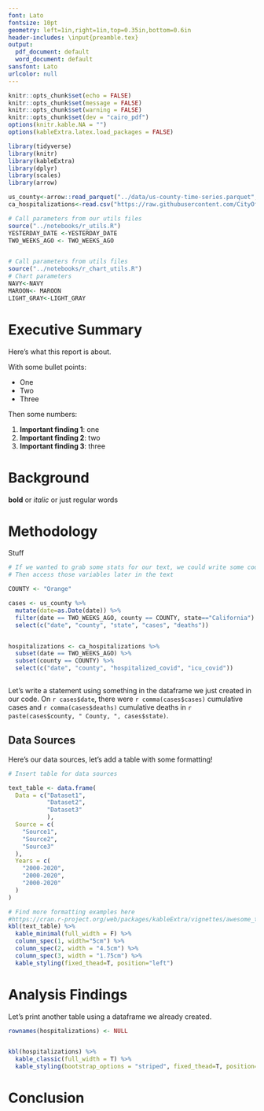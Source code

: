```yaml
---
font: Lato
fontsize: 10pt
geometry: left=1in,right=1in,top=0.35in,bottom=0.6in
header-includes: \input{preamble.tex}
output:
  pdf_document: default
  word_document: default
sansfont: Lato
urlcolor: null
---
```


\raggedright

```r
knitr::opts_chunk$set(echo = FALSE)
knitr::opts_chunk$set(message = FALSE)
knitr::opts_chunk$set(warning = FALSE)
knitr::opts_chunk$set(dev = "cairo_pdf")
options(knitr.kable.NA = "")
options(kableExtra.latex.load_packages = FALSE)

library(tidyverse)
library(knitr)
library(kableExtra)
library(dplyr)
library(scales)
library(arrow)
```

\clatitle{This is the title}
\clasubtitle{This is the subtitle}
\claauthors{Author1, Author2}

```r
us_county<-arrow::read_parquet("../data/us-county-time-series.parquet", as_tibble=TRUE)
ca_hospitalizations<-read.csv("https://raw.githubusercontent.com/CityOfLosAngeles/covid19-indicators/master/data/ca-hospital-and-surge-capacity.csv")

# Call parameters from our utils files
source("../notebooks/r_utils.R")
YESTERDAY_DATE <-YESTERDAY_DATE
TWO_WEEKS_AGO <- TWO_WEEKS_AGO


# Call parameters from utils files
source("../notebooks/r_chart_utils.R")
# Chart parameters
NAVY<-NAVY
MAROON<- MAROON
LIGHT_GRAY<-LIGHT_GRAY
```


# Executive Summary

Here's what this report is about.

With some bullet points:

* One
* Two
* Three


Then some numbers:

1. **Important finding 1**: one
1. **Important finding 2**: two
1. **Important finding 3**: three

\contactinfo{}
\newpage{}


# Background

**bold** or *italic* or just regular words


# Methodology

Stuff

```r
# If we wanted to grab some stats for our text, we could write some code to do so
# Then access those variables later in the text

COUNTY <- "Orange"

cases <- us_county %>% 
  mutate(date=as.Date(date)) %>%
  filter(date == TWO_WEEKS_AGO, county == COUNTY, state=="California") %>%
  select(c("date", "county", "state", "cases", "deaths"))


hospitalizations <- ca_hospitalizations %>%
  subset(date == TWO_WEEKS_AGO) %>%
  subset(county == COUNTY) %>%
  select(c("date", "county", "hospitalized_covid", "icu_covid"))
  
```

Let's write a statement using something in the dataframe we just created in our code.
On `r cases$date`, there were `r comma(cases$cases)` cumulative cases and `r comma(cases$deaths)` cumulative deaths in `r paste(cases$county, " County, ", cases$state)`.


## Data Sources

Here's our data sources, let's add a table with some formatting!

\clatablenumber{1} 
\clatabletitle{Data Sources}

```r
# Insert table for data sources

text_table <- data.frame(
  Data = c("Dataset1",
           "Dataset2",
           "Dataset3"
           ),
  Source = c(
    "Source1",
    "Source2",
    "Source3" 
  ), 
  Years = c(
    "2000-2020", 
    "2000-2020",
    "2000-2020"
  )
)

# Find more formatting examples here
#https://cran.r-project.org/web/packages/kableExtra/vignettes/awesome_table_in_html.html
kbl(text_table) %>%
  kable_minimal(full_width = F) %>%
  column_spec(1, width="5cm") %>%
  column_spec(2, width = "4.5cm") %>%
  column_spec(3, width = "1.75cm") %>%
  kable_styling(fixed_thead=T, position="left")
```
\clasource{Census Bureau}


# Analysis Findings

Let's print another table using a dataframe we already created.

\clatablenumber{2} 
\clatabletitle{Printed Data }

```r
rownames(hospitalizations) <- NULL


kbl(hospitalizations) %>%
  kable_classic(full_width = T) %>%
  kable_styling(bootstrap_options = "striped", fixed_thead=T, position="left")
```

# Conclusion






